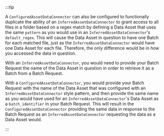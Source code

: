 :::tip

A `ConfiguredAssetDataConnector` can also be configured to functionally duplicate the ability of an `InferredAssetDataConnector` to grant access to all files in a folder based on a regex match by defining a Data Asset that uses the same `pattern` as you would use in an `InferredAssetDataConnector`'s `default_regex`.  This will cause the Data Asset in question to have one Batch for each matched file, just as the `InferredAssetDataConnector` would have one Data Asset for each file.  Therefore, the only difference would be in how you accessed the data in question.

With an `InferredAssetDataConnector`, you would need to provide your Batch Request the name of the Data Asset in question in order to retrieve it as a Batch from a Batch Request.

With a `ConfiguredAssetDataConnector`, you would provide your Batch Request with the name of the Data Asset that was configured with an `InferredAssetDataConnector` style pattern, and then provide the same name as you would have used for an `InferredAssetDataConnector`'s Data Asset as a `batch_identifier` in your Batch Request.  This will result in the `ConfiguredAssetDataConnector` providing the same data in response to the Batch Request as an `InferredAssetDataConnector` requesting the data as a Data Asset would.

:::